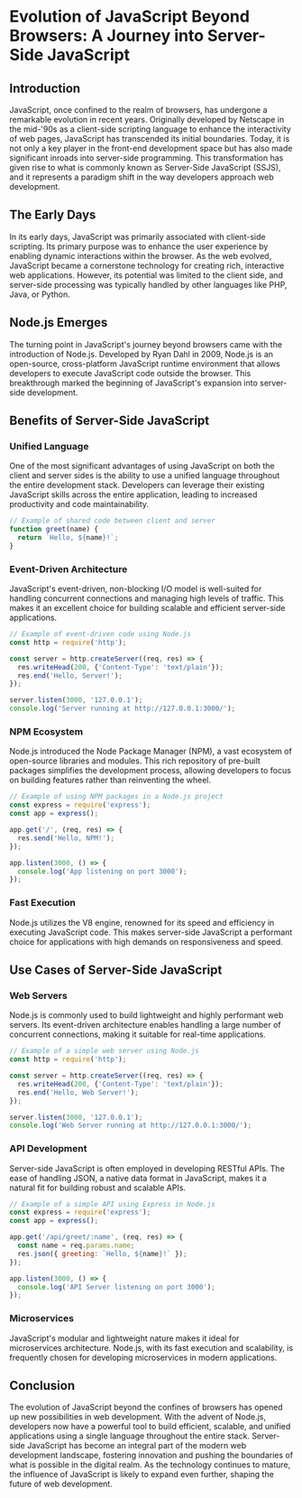 # Evolution of JavaScript Beyond Browsers: A Journey into Server-Side JavaScript

## Introduction

JavaScript, once confined to the realm of browsers, has undergone a remarkable evolution in recent years. Originally developed by Netscape in the mid-'90s as a client-side scripting language to enhance the interactivity of web pages, JavaScript has transcended its initial boundaries. Today, it is not only a key player in the front-end development space but has also made significant inroads into server-side programming. This transformation has given rise to what is commonly known as Server-Side JavaScript (SSJS), and it represents a paradigm shift in the way developers approach web development.

## The Early Days
In its early days, JavaScript was primarily associated with client-side scripting. Its primary purpose was to enhance the user experience by enabling dynamic interactions within the browser. As the web evolved, JavaScript became a cornerstone technology for creating rich, interactive web applications. However, its potential was limited to the client side, and server-side processing was typically handled by other languages like PHP, Java, or Python.

## Node.js Emerges
The turning point in JavaScript's journey beyond browsers came with the introduction of Node.js. Developed by Ryan Dahl in 2009, Node.js is an open-source, cross-platform JavaScript runtime environment that allows developers to execute JavaScript code outside the browser. This breakthrough marked the beginning of JavaScript's expansion into server-side development.

## Benefits of Server-Side JavaScript
### Unified Language
One of the most significant advantages of using JavaScript on both the client and server sides is the ability to use a unified language throughout the entire development stack. Developers can leverage their existing JavaScript skills across the entire application, leading to increased productivity and code maintainability.

```js
// Example of shared code between client and server
function greet(name) {
  return `Hello, ${name}!`;
}
```
### Event-Driven Architecture
JavaScript's event-driven, non-blocking I/O model is well-suited for handling concurrent connections and managing high levels of traffic. This makes it an excellent choice for building scalable and efficient server-side applications.
```js
// Example of event-driven code using Node.js
const http = require('http');

const server = http.createServer((req, res) => {
  res.writeHead(200, {'Content-Type': 'text/plain'});
  res.end('Hello, Server!');
});

server.listen(3000, '127.0.0.1');
console.log('Server running at http://127.0.0.1:3000/');
```
### NPM Ecosystem
Node.js introduced the Node Package Manager (NPM), a vast ecosystem of open-source libraries and modules. This rich repository of pre-built packages simplifies the development process, allowing developers to focus on building features rather than reinventing the wheel.
```js
// Example of using NPM packages in a Node.js project
const express = require('express');
const app = express();

app.get('/', (req, res) => {
  res.send('Hello, NPM!');
});

app.listen(3000, () => {
  console.log('App listening on port 3000');
});
```
### Fast Execution
Node.js utilizes the V8 engine, renowned for its speed and efficiency in executing JavaScript code. This makes server-side JavaScript a performant choice for applications with high demands on responsiveness and speed.

## Use Cases of Server-Side JavaScript
### Web Servers
Node.js is commonly used to build lightweight and highly performant web servers. Its event-driven architecture enables handling a large number of concurrent connections, making it suitable for real-time applications.
```js
// Example of a simple web server using Node.js
const http = require('http');

const server = http.createServer((req, res) => {
  res.writeHead(200, {'Content-Type': 'text/plain'});
  res.end('Hello, Web Server!');
});

server.listen(3000, '127.0.0.1');
console.log('Web Server running at http://127.0.0.1:3000/');
```
### API Development
Server-side JavaScript is often employed in developing RESTful APIs. The ease of handling JSON, a native data format in JavaScript, makes it a natural fit for building robust and scalable APIs.
```js
// Example of a simple API using Express in Node.js
const express = require('express');
const app = express();

app.get('/api/greet/:name', (req, res) => {
  const name = req.params.name;
  res.json({ greeting: `Hello, ${name}!` });
});

app.listen(3000, () => {
  console.log('API Server listening on port 3000');
});
```
### Microservices
JavaScript's modular and lightweight nature makes it ideal for microservices architecture. Node.js, with its fast execution and scalability, is frequently chosen for developing microservices in modern applications.

## Conclusion
The evolution of JavaScript beyond the confines of browsers has opened up new possibilities in web development. With the advent of Node.js, developers now have a powerful tool to build efficient, scalable, and unified applications using a single language throughout the entire stack. Server-side JavaScript has become an integral part of the modern web development landscape, fostering innovation and pushing the boundaries of what is possible in the digital realm. As the technology continues to mature, the influence of JavaScript is likely to expand even further, shaping the future of web development.


